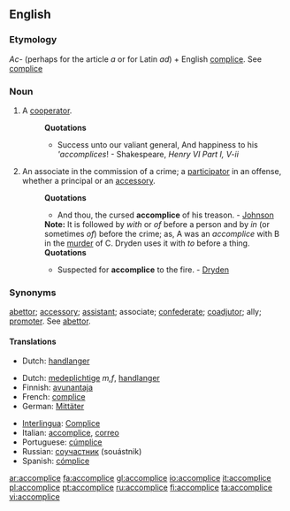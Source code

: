 ==English==

===Etymology===
''Ac-'' (perhaps for the article ''a'' or for Latin ''ad'') + English [[complice]]. See [[complice]]

===Noun===
{{en-noun}}

# {{rare}} A [[cooperator]].
#:'''Quotations'''
#:*Success unto our valiant general, And happiness to his '''accomplices''! - Shakespeare, ''Henry VI Part I, V-ii''
# {{law}} An associate in the commission of a crime; a [[participator]] in an offense, whether a principal or an [[accessory]].
#:'''Quotations'''
#:*And thou, the cursed '''accomplice''' of his treason. - [[Johnson]]
#:'''Note:''' It is followed by ''with'' or ''of'' before a person and by ''in'' (or sometimes ''of'') before the crime; as, A was an ''accomplice'' with B in the [[murder]] of C. Dryden uses it with ''to'' before a thing.
#:'''Quotations'''
#:*Suspected for '''accomplice''' to the fire. - [[Dryden]]

===Synonyms===
[[abettor]]; [[accessory]]; [[assistant]]; associate; [[confederate]]; [[coadjutor]]; ally; [[promoter]]. See [[abettor]].

====Translations====
{{rfc-level|Translations at L4+ not in L3 POS section (AutoFormat would have corrected level of Synonyms)}}
{{trans-top|A cooperator}}
*Dutch: [[handlanger]] {{m}}
{{trans-mid}}
{{trans-bottom}}

{{trans-top|An associate in the commission of a crime}}
*Dutch: [[medeplichtige]] ''m,f'', [[handlanger]] {{m}}
*Finnish: [[avunantaja]]
*French: [[complice]] {{m}}
*German: [[Mittäter]]
{{trans-mid}}
*[[Interlingua]]: [[Complice]]
*Italian: [[accomplice]], [[correo]] {{m}}
*Portuguese: [[cúmplice]]
*Russian: [[соучастник]] (souástnik) {{m}}
*Spanish: [[cómplice]]
{{trans-bottom}}

[[ar:accomplice]]
[[fa:accomplice]]
[[gl:accomplice]]
[[io:accomplice]]
[[it:accomplice]]
[[pl:accomplice]]
[[pt:accomplice]]
[[ru:accomplice]]
[[fi:accomplice]]
[[ta:accomplice]]
[[vi:accomplice]]